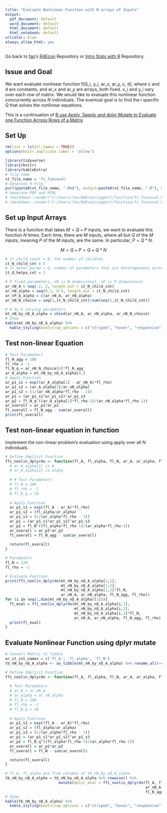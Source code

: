 ```yaml
---
title: "Evaluate Nonlinear Function with N arrays of Inputs"
output:
  pdf_document: default
  word_document: default
  html_document: default
  html_notebook: default
urlcolor: blue
always_allow_html: yes
---
```


Go back to [fan](http://fanwangecon.github.io/CodeDynaAsset/)'s [R4Econ](https://fanwangecon.github.io/R4Econ/) Repository or [Intro Stats with R](https://fanwangecon.github.io/Stat4Econ/) Repository.

## Issue and Goal 

We want evaluate nonlinear function f(Q_i, y_i, ar_x, ar_y, c, d), where c and d are constants, and ar_x and ar_y are arrays, both fixed. x_i and y_i vary over each row of matrix. We would like to evaluate this nonlinear function concurrently across $N$ individuals. The eventual goal is to find the $i$ specific $Q$ that solves the nonlinear equations.

This is a continuation of [R use Apply, Sapply and dplyr Mutate to Evaluate one Function Across Rows of a Matrix](https://fanwangecon.github.io/R4Econ/support/function/fs_applysapplymutate.html)

## Set Up

```r
rm(list = ls(all.names = TRUE))
options(knitr.duplicate.label = 'allow')
```
```r
library(tidyverse)
library(knitr)
library(kableExtra)
# file name
st_file_name = 'fs_funceval'
# Generate R File
purl(paste0(st_file_name, ".Rmd"), output=paste0(st_file_name, ".R"), documentation = 2)
# Generate PDF and HTML
# rmarkdown::render("C:/Users/fan/R4Econ/support/function/fs_funceval.Rmd", "pdf_document")
# rmarkdown::render("C:/Users/fan/R4Econ/support/function/fs_funceval.Rmd", "html_document")
```

## Set up Input Arrays

There is a function that takes $M=Q+P$ inputs, we want to evaluate this function $N$ times. Each time, there are $M$ inputs, where all but $Q$ of the $M$ inputs, meaning $P$ of the $M$ inputs, are the same. In particular, $P=Q*N$.

$$M = Q+P = Q + Q*N$$

```r
# it_child_count = N, the number of children
it_N_child_cnt = 5
# it_heter_param = Q, number of parameters that are heterogeneous across children
it_Q_hetpa_cnt = 2

# P fixed parameters, nN is N dimensional, nP is P dimensional
ar_nN_A = seq(-2, 2, length.out = it_N_child_cnt)
ar_nN_alpha = seq(0.1, 0.9, length.out = it_N_child_cnt)
ar_nP_A_alpha = c(ar_nN_A, ar_nN_alpha)
ar_nN_N_choice = seq(1,it_N_child_cnt)/sum(seq(1,it_N_child_cnt))

# N by Q varying parameters
mt_nN_by_nQ_A_alpha = cbind(ar_nN_A, ar_nN_alpha, ar_nN_N_choice)
# Show
kable(mt_nN_by_nQ_A_alpha) %>%
  kable_styling(bootstrap_options = c("striped", "hover", "responsive"))
```

## Test non-linear Equation

```r
# Test Parameters
fl_N_agg = 100
fl_rho = -1
fl_N_q = ar_nN_N_choice[4]*fl_N_agg
ar_A_alpha = mt_nN_by_nQ_A_alpha[4,]
# Apply Function
ar_p1_s1 = exp((ar_A_alpha[1] - ar_nN_A)*fl_rho)
ar_p1_s2 = (ar_A_alpha[2]/ar_nN_alpha)
ar_p1_s3 = (1/(ar_nN_alpha*fl_rho - 1))
ar_p1 = (ar_p1_s1*ar_p1_s2)^ar_p1_s3
ar_p2 = fl_N_q^((ar_A_alpha[2]*fl_rho-1)/(ar_nN_alpha*fl_rho-1))
ar_overall = ar_p1*ar_p2
fl_overall = fl_N_agg - sum(ar_overall)
print(fl_overall)
```

## Test non-linear equation in function

Implement the non-linear problem's evaluation using apply over all $N$ individuals.

```r
# Define Implicit Function
ffi_nonlin_dplyrdo <- function(fl_A, fl_alpha, fl_N, ar_A, ar_alpha, fl_N_agg, fl_rho){
  # ar_A_alpha[1] is A
  # ar_A_alpha[2] is alpha
    
  # # Test Parameters
  # fl_N = 100
  # fl_rho = -1
  # fl_N_q = 10
  
  # Apply Function
  ar_p1_s1 = exp((fl_A - ar_A)*fl_rho)
  ar_p1_s2 = (fl_alpha/ar_alpha)
  ar_p1_s3 = (1/(ar_alpha*fl_rho - 1))
  ar_p1 = (ar_p1_s1*ar_p1_s2)^ar_p1_s3
  ar_p2 = fl_N^((fl_alpha*fl_rho-1)/(ar_alpha*fl_rho-1))
  ar_overall = ar_p1*ar_p2
  fl_overall = fl_N_agg - sum(ar_overall)  
  
  return(fl_overall)
}

# Parameters
fl_N = 120
fl_rho = -1

# Evaluate Function 
print(ffi_nonlin_dplyrdo(mt_nN_by_nQ_A_alpha[1,1],
                         mt_nN_by_nQ_A_alpha[1,2],
                         mt_nN_by_nQ_A_alpha[1,3]*fl_N, 
                         ar_nN_A, ar_nN_alpha, fl_N_agg, fl_rho))
for (i in seq(1,dim(mt_nN_by_nQ_A_alpha)[1])){
  fl_eval = ffi_nonlin_dplyrdo(mt_nN_by_nQ_A_alpha[i,1],
                               mt_nN_by_nQ_A_alpha[i,2],
                               mt_nN_by_nQ_A_alpha[i,3]*fl_N, 
                               ar_nN_A, ar_nN_alpha, fl_N_agg, fl_rho)
  print(fl_eval)
}
```

## Evaluate Nonlinear Function using dplyr mutate

```r
# Convert Matrix to Tibble
ar_st_col_names = c('fl_A', 'fl_alpha', 'fl_N')
tb_nN_by_nQ_A_alpha <- as_tibble(mt_nN_by_nQ_A_alpha) %>% rename_all(~c(ar_st_col_names))

# Define Implicit Function
ffi_nonlin_dplyrdo <- function(fl_A, fl_alpha, fl_N, ar_A, ar_alpha, fl_N_agg, fl_rho){
    
  # Test Parameters
  # ar_A = ar_nN_A
  # ar_alpha = ar_nN_alpha
  # fl_N = 100
  # fl_rho = -1
  # fl_N_q = 10
  
  # Apply Function
  ar_p1_s1 = exp((fl_A - ar_A)*fl_rho)
  ar_p1_s2 = (fl_alpha/ar_alpha)
  ar_p1_s3 = (1/(ar_alpha*fl_rho - 1))
  ar_p1 = (ar_p1_s1*ar_p1_s2)^ar_p1_s3
  ar_p2 = fl_N_q^((fl_alpha*fl_rho-1)/(ar_alpha*fl_rho-1))
  ar_overall = ar_p1*ar_p2
  fl_overall = fl_N - sum(ar_overall)

  return(fl_overall)
}

# fl_A, fl_alpha are from columns of tb_nN_by_nQ_A_alpha
tb_nN_by_nQ_A_alpha = tb_nN_by_nQ_A_alpha %>% rowwise() %>% 
                        mutate(dplyr_eval = ffi_nonlin_dplyrdo(fl_A, fl_alpha, fl_N, 
                                                               ar_nN_A, ar_nN_alpha,
                                                               fl_N_agg, fl_rho))
# Show
kable(tb_nN_by_nQ_A_alpha) %>%
  kable_styling(bootstrap_options = c("striped", "hover", "responsive"))
```
